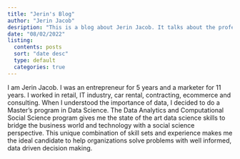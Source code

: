 ```yaml
---
title: "Jerin's Blog"
author: "Jerin Jacob"
desription: "This is a blog about Jerin Jacob. It talks about the professional experience, education and personal interests of Jerin."
date: "08/02/2022"
listing:
  contents: posts
  sort: "date desc"
  type: default
  categories: true
---
```


I am Jerin Jacob. I was an entrepreneur for 5 years and a marketer for 11 years. I worked in retail, IT industry, car rental, contracting, ecommerce and consulting. When I understood the importance of data, I decided to do a Master's program in Data Science. The Data Analytics and Computational Social Science program gives me the state of the art data science skills to bridge the business world and technology with a social science perspective. This unique combination of skill sets and experience makes me the ideal candidate to help organizations solve problems with well informed, data driven decision making. 